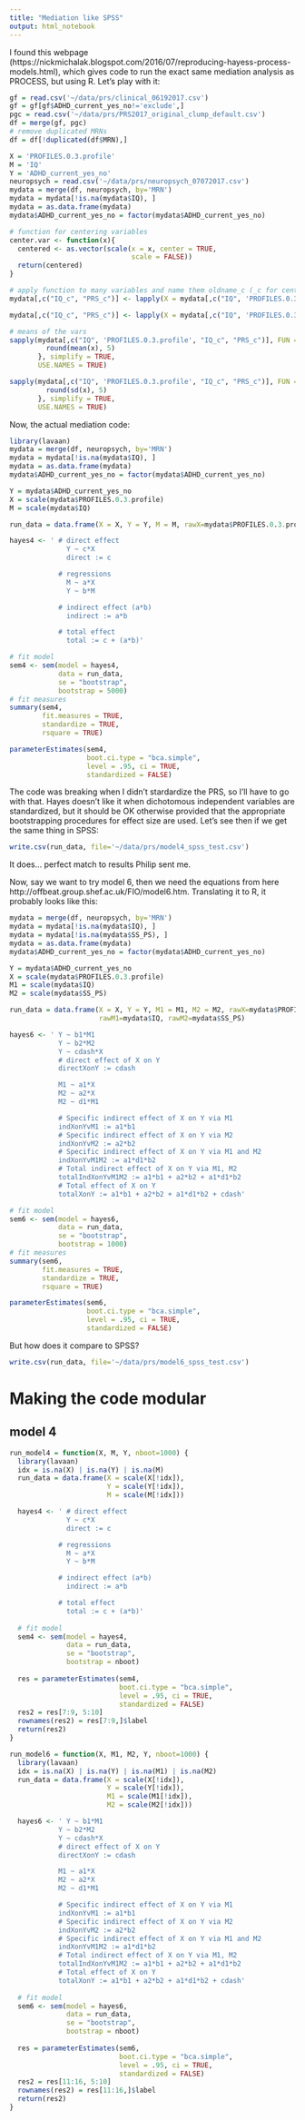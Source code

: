 ```yaml
---
title: "Mediation like SPSS"
output: html_notebook
---
```


I found this webpage (https://nickmichalak.blogspot.com/2016/07/reproducing-hayess-process-models.html), which gives code to run the exact same mediation analysis as PROCESS, but using R. Let's play with it:

```r
gf = read.csv('~/data/prs/clinical_06192017.csv')
gf = gf[gf$ADHD_current_yes_no!='exclude',]
pgc = read.csv('~/data/prs/PRS2017_original_clump_default.csv')
df = merge(gf, pgc)
# remove duplicated MRNs
df = df[!duplicated(df$MRN),]
```

```r
X = 'PROFILES.0.3.profile'
M = 'IQ'
Y = 'ADHD_current_yes_no'
neuropsych = read.csv('~/data/prs/neuropsych_07072017.csv')
mydata = merge(df, neuropsych, by='MRN')
mydata = mydata[!is.na(mydata$IQ), ]
mydata = as.data.frame(mydata)
mydata$ADHD_current_yes_no = factor(mydata$ADHD_current_yes_no)
```

```r
# function for centering variables
center.var <- function(x){
  centered <- as.vector(scale(x = x, center = TRUE,
                              scale = FALSE))
  return(centered)
}

# apply function to many variables and name them oldname_c (_c for centered)
mydata[,c("IQ_c", "PRS_c")] <- lapply(X = mydata[,c("IQ", 'PROFILES.0.3.profile')], FUN = function(x) center.var(x))

mydata[,c("IQ_c", "PRS_c")] <- lapply(X = mydata[,c("IQ", 'PROFILES.0.3.profile')], FUN = function(x) scale(x))

# means of the vars
sapply(mydata[,c("IQ", 'PROFILES.0.3.profile', "IQ_c", "PRS_c")], FUN = function(x){
         round(mean(x), 5)
       }, simplify = TRUE,
       USE.NAMES = TRUE)

sapply(mydata[,c("IQ", 'PROFILES.0.3.profile', "IQ_c", "PRS_c")], FUN = function(x){
         round(sd(x), 5)
       }, simplify = TRUE,
       USE.NAMES = TRUE)
```

Now, the actual mediation code:

```r
library(lavaan)
mydata = merge(df, neuropsych, by='MRN')
mydata = mydata[!is.na(mydata$IQ), ]
mydata = as.data.frame(mydata)
mydata$ADHD_current_yes_no = factor(mydata$ADHD_current_yes_no)

Y = mydata$ADHD_current_yes_no
X = scale(mydata$PROFILES.0.3.profile)
M = scale(mydata$IQ)

run_data = data.frame(X = X, Y = Y, M = M, rawX=mydata$PROFILES.0.3.profile, rawM=mydata$IQ)

hayes4 <- ' # direct effect
              Y ~ c*X
              direct := c

            # regressions
              M ~ a*X
              Y ~ b*M

            # indirect effect (a*b)
              indirect := a*b

            # total effect
              total := c + (a*b)'

# fit model
sem4 <- sem(model = hayes4,
            data = run_data,
            se = "bootstrap",
            bootstrap = 5000)
# fit measures
summary(sem4,
        fit.measures = TRUE,
        standardize = TRUE,
        rsquare = TRUE)

parameterEstimates(sem4,
                   boot.ci.type = "bca.simple",
                   level = .95, ci = TRUE,
                   standardized = FALSE)
```

The code was breaking when I didn't stardardize the PRS, so I'll have to go with that. Hayes doesn't like it when dichotomous independent variables are standardized, but it should be OK otherwise provided that the appropriate bootstrapping procedures for effect size are used. Let's see then if we get the same thing in SPSS:

```r
write.csv(run_data, file='~/data/prs/model4_spss_test.csv')
```

It does... perfect match to results Philip sent me.

Now, say we want to try model 6, then we need the equations from here http://offbeat.group.shef.ac.uk/FIO/model6.htm. Translating it to R, it probably looks like this:

```r
mydata = merge(df, neuropsych, by='MRN')
mydata = mydata[!is.na(mydata$IQ), ]
mydata = mydata[!is.na(mydata$SS_PS), ]
mydata = as.data.frame(mydata)
mydata$ADHD_current_yes_no = factor(mydata$ADHD_current_yes_no)

Y = mydata$ADHD_current_yes_no
X = scale(mydata$PROFILES.0.3.profile)
M1 = scale(mydata$IQ)
M2 = scale(mydata$SS_PS)

run_data = data.frame(X = X, Y = Y, M1 = M1, M2 = M2, rawX=mydata$PROFILES.0.3.profile,
                      rawM1=mydata$IQ, rawM2=mydata$SS_PS)

hayes6 <- ' Y ~ b1*M1
            Y ~ b2*M2
            Y ~ cdash*X
            # direct effect of X on Y
            directXonY := cdash

            M1 ~ a1*X
            M2 ~ a2*X
            M2 ~ d1*M1

            # Specific indirect effect of X on Y via M1
            indXonYvM1 := a1*b1
            # Specific indirect effect of X on Y via M2
            indXonYvM2 := a2*b2
            # Specific indirect effect of X on Y via M1 and M2
            indXonYvM1M2 := a1*d1*b2
            # Total indirect effect of X on Y via M1, M2
            totalIndXonYvM1M2 := a1*b1 + a2*b2 + a1*d1*b2
            # Total effect of X on Y
            totalXonY := a1*b1 + a2*b2 + a1*d1*b2 + cdash'

# fit model
sem6 <- sem(model = hayes6,
            data = run_data,
            se = "bootstrap",
            bootstrap = 1000)
# fit measures
summary(sem6,
        fit.measures = TRUE,
        standardize = TRUE,
        rsquare = TRUE)

parameterEstimates(sem6,
                   boot.ci.type = "bca.simple",
                   level = .95, ci = TRUE,
                   standardized = FALSE)
```

But how does it compare to SPSS?

```r
write.csv(run_data, file='~/data/prs/model6_spss_test.csv')
```




# Making the code modular

## model 4

```r
run_model4 = function(X, M, Y, nboot=1000) {
  library(lavaan)
  idx = is.na(X) | is.na(Y) | is.na(M)
  run_data = data.frame(X = scale(X[!idx]),
                        Y = scale(Y[!idx]),
                        M = scale(M[!idx]))

  hayes4 <- ' # direct effect
              Y ~ c*X
              direct := c

            # regressions
              M ~ a*X
              Y ~ b*M

            # indirect effect (a*b)
              indirect := a*b

            # total effect
              total := c + (a*b)'
  
  # fit model
  sem4 <- sem(model = hayes4,
              data = run_data,
              se = "bootstrap",
              bootstrap = nboot)
  
  res = parameterEstimates(sem4,
                           boot.ci.type = "bca.simple",
                           level = .95, ci = TRUE,
                           standardized = FALSE)
  res2 = res[7:9, 5:10]
  rownames(res2) = res[7:9,]$label
  return(res2)
}

run_model6 = function(X, M1, M2, Y, nboot=1000) {
  library(lavaan)
  idx = is.na(X) | is.na(Y) | is.na(M1) | is.na(M2)
  run_data = data.frame(X = scale(X[!idx]),
                        Y = scale(Y[!idx]),
                        M1 = scale(M1[!idx]),
                        M2 = scale(M2[!idx]))

  hayes6 <- ' Y ~ b1*M1
            Y ~ b2*M2
            Y ~ cdash*X
            # direct effect of X on Y
            directXonY := cdash

            M1 ~ a1*X
            M2 ~ a2*X
            M2 ~ d1*M1

            # Specific indirect effect of X on Y via M1
            indXonYvM1 := a1*b1
            # Specific indirect effect of X on Y via M2
            indXonYvM2 := a2*b2
            # Specific indirect effect of X on Y via M1 and M2
            indXonYvM1M2 := a1*d1*b2
            # Total indirect effect of X on Y via M1, M2
            totalIndXonYvM1M2 := a1*b1 + a2*b2 + a1*d1*b2
            # Total effect of X on Y
            totalXonY := a1*b1 + a2*b2 + a1*d1*b2 + cdash'
  
  # fit model
  sem6 <- sem(model = hayes6,
              data = run_data,
              se = "bootstrap",
              bootstrap = nboot)
  
  res = parameterEstimates(sem6,
                           boot.ci.type = "bca.simple",
                           level = .95, ci = TRUE,
                           standardized = FALSE)
  res2 = res[11:16, 5:10]
  rownames(res2) = res[11:16,]$label
  return(res2)
}
```


